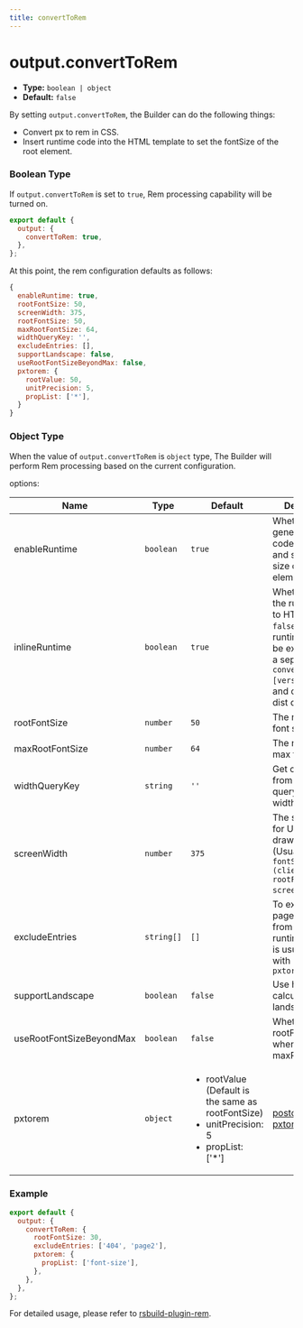 ```yaml
---
title: convertToRem
---
```


# output.convertToRem

- **Type:** `boolean | object`
- **Default:** `false`

By setting `output.convertToRem`, the Builder can do the following things:

- Convert px to rem in CSS.
- Insert runtime code into the HTML template to set the fontSize of the root element.

### Boolean Type

If `output.convertToRem` is set to `true`, Rem processing capability will be turned on.

```js
export default {
  output: {
    convertToRem: true,
  },
};
```

At this point, the rem configuration defaults as follows:

```js
{
  enableRuntime: true,
  rootFontSize: 50,
  screenWidth: 375,
  rootFontSize: 50,
  maxRootFontSize: 64,
  widthQueryKey: '',
  excludeEntries: [],
  supportLandscape: false,
  useRootFontSizeBeyondMax: false,
  pxtorem: {
    rootValue: 50,
    unitPrecision: 5,
    propList: ['*'],
  }
}
```

### Object Type

When the value of `output.convertToRem` is `object` type, The Builder will perform Rem processing based on the current configuration.

options:

| Name                     | Type       | Default                                                                                                              | Description                                                                                                                                                                        |
| ------------------------ | ---------- | -------------------------------------------------------------------------------------------------------------------- | ---------------------------------------------------------------------------------------------------------------------------------------------------------------------------------- |
| enableRuntime            | `boolean`  | `true`                                                                                                               | Whether to generate runtime code to calculate and set the font size of the root element                                                                                            |
| inlineRuntime            | `boolean`  | `true`                                                                                                               | Whether to inline the runtime code to HTML. If set to `false`, the runtime code will be extracted into a separate `convert-rem.[version].js` file and output to the dist directory |
| rootFontSize             | `number`   | `50`                                                                                                                 | The root element font size                                                                                                                                                         |
| maxRootFontSize          | `number`   | `64`                                                                                                                 | The root element max font size                                                                                                                                                     |
| widthQueryKey            | `string`   | `'' `                                                                                                                | Get clientWidth from the url query based on widthQueryKey                                                                                                                          |
| screenWidth              | `number`   | `375`                                                                                                                | The screen width for UI design drawings (Usually, `fontSize = (clientWidth * rootFontSize) / screenWidth`)                                                                         |
| excludeEntries           | `string[]` | `[]`                                                                                                                 | To exclude some page entries from injecting runtime code, it is usually used with `pxtorem.exclude`                                                                                |
| supportLandscape         | `boolean`  | `false`                                                                                                              | Use height to calculate rem in landscape                                                                                                                                           |
| useRootFontSizeBeyondMax | `boolean`  | `false`                                                                                                              | Whether to use rootFontSize when large than maxRootFontSize                                                                                                                        |
| pxtorem                  | `object`   | <ul><li>rootValue (Default is the same as rootFontSize) </li><li>unitPrecision: 5 </li><li>propList: ['*']</li></ul> | [postcss-pxtorem](https://github.com/cuth/postcss-pxtorem#options) options                                                                                                         |

### Example

```js
export default {
  output: {
    convertToRem: {
      rootFontSize: 30,
      excludeEntries: ['404', 'page2'],
      pxtorem: {
        propList: ['font-size'],
      },
    },
  },
};
```

For detailed usage, please refer to [rsbuild-plugin-rem](https://github.com/rspack-contrib/rsbuild-plugin-rem).
